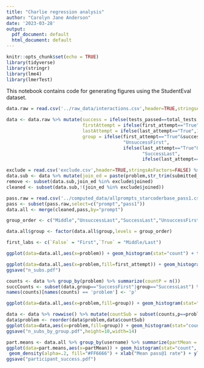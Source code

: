 ```yaml
---
title: "Charlie regression analysis"
author: "Carolyn Jane Anderson"
date: '2023-03-28'
output:
  pdf_document: default
  html_document: default
---
```


```r
knitr::opts_chunk$set(echo = TRUE)
library(tidyverse)
library(stringr)
library(lme4)
library(lmerTest)
```

This notebook contains code for generating figures using the StudentEval dataset.

```r
data.raw = read.csv('../raw_data/interactions.csv',header=TRUE,stringsAsFactors=FALSE)

data <- data.raw %>% mutate(success = ifelse(tests_passed==total_tests,1,0),
                            firstAttempt = ifelse(first_attempt=="True",1,0),
                            lastAttempt = ifelse(last_attempt=="True",1,0),
                            group = ifelse(first_attempt=="True"&success==1,"SuccessFirst",ifelse(first_attempt=="True",
                                           "UnsuccessFirst",
                                           ifelse(last_attempt=="True"&success==1,
                                                  "SuccessLast",
                                                  ifelse(last_attempt=="True","UnsuccessLast","Middle")))))
```

```r
exclude = read.csv('exclude.csv',header=TRUE,stringsAsFactors=FALSE) %>% mutate(joined = paste(problem,str_trim(text)))
data.sub <- data %>% mutate(join_ed = paste(problem,str_trim(submitted_text)))
remove <- subset(data.sub,join_ed %in% exclude$joined)
cleaned <- subset(data.sub,!(join_ed %in% exclude$joined))
```

```r
pass.raw = read.csv('../computed_data/allprompts_starcoderbase_pass1.csv',header=TRUE)
pass <- subset(pass.raw,select=c("prompt","pass1"))
data.all <- merge(cleaned,pass,by="prompt")
```

```r
group_order <- c("Middle","UnsuccessLast","SuccessLast","UnsuccessFirst","SuccessFirst")

data.all$group <- factor(data.all$group,levels = group_order)

first_labs <- c(`False` = "First",`True` = "Middle/Last")
```

```r
ggplot(data=data.all,aes(x=problem)) + geom_histogram(stat="count") + theme(axis.text.x = element_text(angle = 90, vjust = 0.5, hjust=1)) + xlab("Problem") + ylab("Number of submissions")

```

```r
ggplot(data=data.all,aes(x=problem,fill=first_attempt)) + geom_histogram(stat="count") + theme(axis.text.x = element_text(angle = 90, vjust = 0.5, hjust=1)) + xlab("Problem") + ylab("Number of submissions") + scale_fill_manual(name="Attempt",values=c("#DC267F", "#56B4E9"),labels=first_labs)
ggsave("n_subs.pdf")
```

```r
counts <- data %>% group_by(problem) %>% summarize(countP = n())
succCounts <- subset(data,group=="SuccessFirst"|group=="SuccessLast") %>% group_by(problem) %>% summarize(countP = n())
names(counts)[names(counts) == 'problem'] <- 'p'
```

```r
ggplot(data=data.all,aes(x=problem,fill=group)) + geom_histogram(stat="count",position="dodge") + theme(axis.text.x = element_text(angle = 90, vjust = 0.5, hjust=1)) + xlab("Problem") + ylab("Number of submissions")

```

```r
data <- data %>% rowwise() %>% mutate(countSub = subset(counts,p==problem)$countP)
data$problem <- reorder(data$problem,data$countSub)
ggplot(data=data,aes(x=problem,fill=group)) + geom_histogram(stat="count") + xlab("Problem") + ylab("Number of submissions") + scale_fill_manual(name = "Success and Order",values=c("#DC267F", "#FFB000","yellow","#0072B2","#56B4E9")) + theme(text=element_text(size=32),axis.text.x = element_blank(),axis.ticks.x = element_blank(),legend.position="bottom",legend.box = "horizontal") + scale_y_continuous(expand = c(0,0),limits=c(0,100)) + guides(fill=guide_legend(nrow=2,byrow=TRUE))
ggsave("n_subs_by_group.pdf",height=10,width=14)
```

```r
part.means <- data.all %>% group_by(username) %>% summarize(partMean = round(mean(pass1), digits = 2))
ggplot(data=part.means,aes(x=partMean)) + geom_histogram(stat="count", colour="black", fill="white")+
 geom_density(alpha=.2, fill="#FF6666") + xlab("Mean pass@1 rate") + ylab("Number of participants")
ggsave("participant_success.pdf")
```
